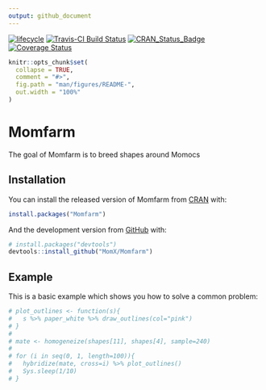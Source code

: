 ```yaml
---
output: github_document
---
```


<!-- README.md is generated from README.Rmd. Please edit that file -->
<!-- Badges -->
[![lifecycle](https://img.shields.io/badge/lifecycle-experimental-orange.svg)](https://www.tidyverse.org/lifecycle/#experimental)
[![Travis-CI Build Status](https://travis-ci.org/MomX/Momfarm.svg?branch=master)](https://travis-ci.org/MomX/Momfarm)
[![CRAN\_Status\_Badge](http://www.r-pkg.org/badges/version/Momfarm)](http://cran.r-project.org/package=Momfarm)
[![Coverage Status](https://img.shields.io/codecov/c/github/MomX/Momfarm/master.svg)](https://codecov.io/github/MomX/Momfarm?branch=master)

```r
knitr::opts_chunk$set(
  collapse = TRUE,
  comment = "#>",
  fig.path = "man/figures/README-",
  out.width = "100%"
)
```
# Momfarm

The goal of Momfarm is to breed shapes around Momocs

## Installation

You can install the released version of Momfarm from [CRAN](https://CRAN.R-project.org) with:

``` r
install.packages("Momfarm")
```

And the development version from [GitHub](https://github.com/) with:

``` r
# install.packages("devtools")
devtools::install_github("MomX/Momfarm")
```
## Example

This is a basic example which shows you how to solve a common problem:

```r
# plot_outlines <- function(s){
#   s %>% paper_white %>% draw_outlines(col="pink")
# }
#
# mate <- homogeneize(shapes[11], shapes[4], sample=240)
#
# for (i in seq(0, 1, length=100)){
#   hybridize(mate, cross=i) %>% plot_outlines()
#   Sys.sleep(1/10)
# }
```

